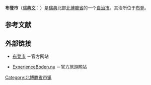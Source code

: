 {{Infobox Kommun
|fullname=Bodens kommun
|coatofarms=[[Image:Boden_vapen.svg|100px]]<br/><small>[[纹章|纹章]]</small>
|county=[[北博滕省|北博滕省]]
|province=[[北博滕|北博滕]]
|capital=[[博登|布登]]
|map=[[Image:Boden_Municipality_in_Norrbotten_County.png|200px]] <!-- Another map is Boden kommun.png -->
|arearank=第24名
|area=4,321.00<ref name="area">[http://www.scb.se/statistik/MI/MI0802/2008A02/mi0802tab3_2008_eng.xls 瑞典统计局 as of January 1, 2008]</ref>
|arealand=4,043.01<ref name="area"/>
|populationrank=第86名
|population=27,838<ref>[http://www.scb.se/Pages/TableAndChart____228182.aspx 瑞典统计局 as of December 31, 2007]</ref>
|densityrank=第249名
|populationdensity=6.89
|code=2582<ref>[http://www.scb.se/Grupp/regionalt/rg0101/kommunlankod.xls 瑞典统计局]</ref>
|website=[http://www.boden.se www.boden.se]
|footnotes=
}}

'''布登市'''（[[瑞典文|瑞典文]]：{{lang|sv|''Bodens kommun''}}）是[[瑞典|瑞典]]北部[[北博滕省|北博滕省]]的一个[[瑞典自治市|自治市]]。其治所位于[[博登|布登]]。

==参考文献==
<div class="references-small">
<references />
</div>

==外部链接==
* {{sv}}[http://www.boden.se 布登市] {{Wayback|url=http://www.boden.se/ |date=20201003174359 }}－官方网站
*[http://www.experienceboden.nu ExperienceBoden.nu] {{Wayback|url=http://www.experienceboden.nu/ |date=20170920083958 }}－官方旅游网站

{{Norrbotten County}}

[[Category:北博滕省市镇|Category:北博滕省市镇]]